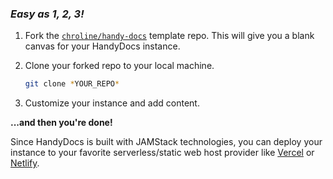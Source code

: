 ### *Easy as 1, 2, 3!*

1. Fork the [`chroline/handy-docs`](https://github.com/chroline/handy-docs) template repo. This will give you a blank canvas for your HandyDocs instance.
2. Clone your forked repo to your local machine.

    ```bash
    git clone *YOUR_REPO*
    ```

3. Customize your instance and add content.

**...and then you're done!**

Since HandyDocs is built with JAMStack technologies, you can deploy your instance to your favorite serverless/static
web host provider like [Vercel](https://vercel.com/solutions/nextjs) or [Netlify](https://www.netlify.com/with/nextjs/).